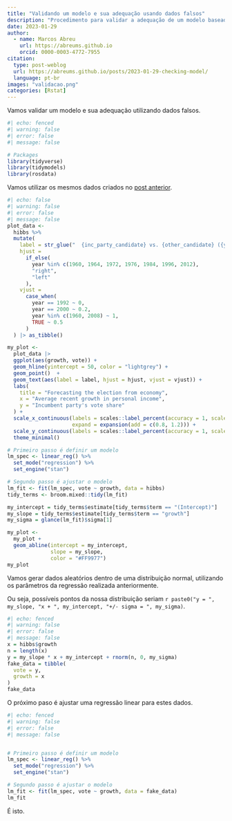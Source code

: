 ```yaml
---
title: "Validando um modelo e sua adequação usando dados falsos"
description: "Procedimento para validar a adequação de um modelo baseado em dados falsos"
date: 2023-01-29
author: 
  - name: Marcos Abreu
    url: https://abreums.github.io
    orcid: 0000-0003-4772-7955
citation:
  type: post-weblog
  url: https://abreums.github.io/posts/2023-01-29-checking-model/
  language: pt-br
images: "validacao.png"
categories: [Rstat]
---
```


Vamos validar um modelo e sua adequação utilizando dados falsos.

```r
#| echo: fenced
#| warning: false
#| error: false
#| message: false

# Packages
library(tidyverse)
library(tidymodels)
library(rosdata)

```

Vamos utilizar os mesmos dados criados no [post anterior](https://abreums.github.io/2023-01-25-linear-regression).

```r
#| echo: false
#| warning: false
#| error: false
#| message: false
plot_data <- 
  hibbs %>% 
  mutate(
    label = str_glue("  {inc_party_candidate} vs. {other_candidate} ({year})  "),
    hjust = 
      if_else(
        year %in% c(1960, 1964, 1972, 1976, 1984, 1996, 2012),
        "right",
        "left"
      ),
    vjust =
      case_when(
        year == 1992 ~ 0,
        year == 2000 ~ 0.2,
        year %in% c(1960, 2008) ~ 1,
        TRUE ~ 0.5
      )
  ) |> as_tibble()

my_plot <-
  plot_data |> 
  ggplot(aes(growth, vote)) +
  geom_hline(yintercept = 50, color = "lightgrey") +
  geom_point()  +
  geom_text(aes(label = label, hjust = hjust, vjust = vjust)) +
  labs(
    title = "Forecasting the election from economy",
    x = "Average recent growth in personal income",
    y = "Incumbent party's vote share"
  ) +
  scale_x_continuous(labels = scales::label_percent(accuracy = 1, scale = 1),
                     expand = expansion(add = c(0.8, 1.2))) +
  scale_y_continuous(labels = scales::label_percent(accuracy = 1, scale = 1)) +
  theme_minimal()

# Primeiro passo é definir um modelo
lm_spec <- linear_reg() %>%
  set_mode("regression") %>%
  set_engine("stan")

# Segundo passo é ajustar o modelo
lm_fit <- fit(lm_spec, vote ~ growth, data = hibbs)
tidy_terms <- broom.mixed::tidy(lm_fit)

my_intercept = tidy_terms$estimate[tidy_terms$term == "(Intercept)"]
my_slope = tidy_terms$estimate[tidy_terms$term == "growth"]
my_sigma = glance(lm_fit)$sigma[1]

my_plot <- 
  my_plot +
  geom_abline(intercept = my_intercept,
              slope = my_slope,
              color = "#FF9977")
my_plot
```

Vamos gerar dados aleatórios dentro de uma distribuição normal, utilizando os parâmetros da regressão realizada anteriormente.

Ou seja, possíveis pontos da nossa distribuição seriam `r paste0("y = ", my_slope, "x + ", my_intercept, "+/- sigma = ", my_sigma)`.

```r
#| echo: fenced
#| warning: false
#| error: false
#| message: false
x = hibbs$growth
n = length(x)
y = my_slope * x + my_intercept + rnorm(n, 0, my_sigma)
fake_data = tibble(
  vote = y,
  growth = x
)
fake_data


```

O próximo paso é ajustar uma regressão linear para estes dados.

```r
#| echo: fenced
#| warning: false
#| error: false
#| message: false


# Primeiro passo é definir um modelo
lm_spec <- linear_reg() %>%
  set_mode("regression") %>%
  set_engine("stan")

# Segundo passo é ajustar o modelo
lm_fit <- fit(lm_spec, vote ~ growth, data = fake_data)
lm_fit
```

É isto.

